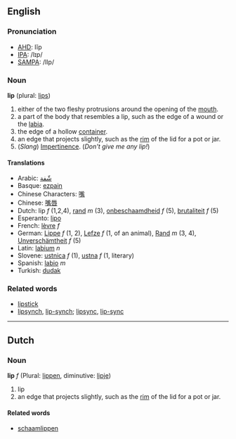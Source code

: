 ==English==
===Pronunciation===
*[[w:AHD|AHD]]: lĭp
*[[w:IPA|IPA]]: /lɪp/
*[[w:SAMPA|SAMPA]]: /lIp/

===Noun===
'''lip''' (plural: [[lips]])

# either of the two fleshy protrusions around the opening of the [[mouth]].
# a part of the body that resembles a lip, such as the edge of a wound or the [[labia]].
# the edge of a hollow [[container]].
# an edge that projects slightly, such as the [[rim]] of the lid for a pot or jar.
# (''Slang'') [[Impertinence]].  (''Don't give me any lip!'')

====Translations====
*Arabic: [[شّفة]]
*Basque: [[ezpain]]
*Chinese Characters: [[嘴]]
*Chinese: [[嘴唇]]
*Dutch: lip ''f'' (1,2,4), [[rand]] ''m'' (3), [[onbeschaamdheid]] ''f'' (5), [[brutaliteit]] ''f'' (5)
*Esperanto: [[lipo]]
*French: [[lèvre]] ''f''
*German: [[Lippe]] ''f'' (1, 2), [[Lefze]] ''f'' (1, of an animal), [[Rand]] ''m'' (3, 4), [[Unverschämtheit]] ''f'' (5)
*Latin: [[labium]] ''n''
*Slovene: [[ustnica]] ''f'' (1), [[ustna]] ''f'' (1, literary)
*Spanish: [[labio]] ''m''
*Turkish: [[dudak]]

===Related words===
*[[lipstick]]
*[[lipsynch]], [[lip-synch]]; [[lipsync]], [[lip-sync]]

----
==Dutch==
===Noun===
'''lip''' ''f'' (Plural: [[lippen]], diminutive: [[lipje]])

#lip
# an edge that projects slightly, such as the [[rim]] of the lid for a pot or jar.

====Related words====
*[[schaamlippen]]